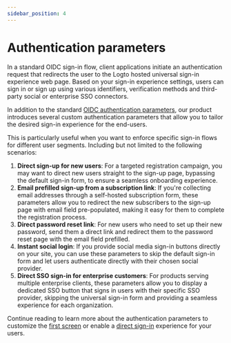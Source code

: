 ```yaml
---
sidebar_position: 4
---
```


# Authentication parameters

In a standard OIDC sign-in flow, client applications initiate an authentication request that redirects the user to the Logto hosted universal sign-in experience web page. Based on your sign-in experience settings, users can sign in or sign up using various identifiers, verification methods and third-party social or enterprise SSO connectors.

In addition to the standard [OIDC authentication parameters](https://openid.net/specs/openid-connect-core-1_0.html#AuthRequest), our product introduces several custom authentication parameters that allow you to tailor the desired sign-in experience for the end-users.

This is particularly useful when you want to enforce specific sign-in flows for different user segments. Including but not limited to the following scenarios:

1. **Direct sign-up for new users**: For a targeted registration campaign, you may want to direct new users straight to the sign-up page, bypassing the default sign-in form, to ensure a seamless onboarding experience.
2. **Email prefilled sign-up from a subscription link**: If you're collecting email addresses through a self-hosted subscription form, these parameters allow you to redirect the new subscribers to the sign-up page with email field pre-populated, making it easy for them to complete the registration process.
3. **Direct password reset link**: For new users who need to set up their new password, send them a direct link and redirect them to the password reset page with the email field prefilled.
4. **Instant social login**: If you provide social media sign-in buttons directly on your site, you can use these parameters to skip the default sign-in form and let users authenticate directly with their chosen social provider.
5. **Direct SSO sign-in for enterprise customers**: For products serving multiple enterprise clients, these parameters allow you to display a dedicated SSO button that signs in users with their specific SSO provider, skipping the universal sign-in form and providing a seamless experience for each organization.

Continue reading to learn more about the authentication parameters to customize the [first screen](first-screen) or enable a [direct sign-in](direct-sign-in) experience for your users.
